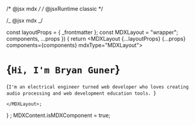 /* @jsx mdx */
/* @jsxRuntime classic */

/_ @jsx mdx _/

const layoutProps = {
  _frontmatter
};
const MDXLayout = "wrapper";
  components,
  ...props
}) {
  return <MDXLayout {...layoutProps} {...props} components={components} mdxType="MDXLayout">
    <h1>{`Hi, I'm Bryan Guner`}</h1>
    <p>{`I'm an electrical engineer turned web developer who loves creating audio processing and web development education tools. `}</p>

    </MDXLayout>;

}
;
MDXContent.isMDXComponent = true;
